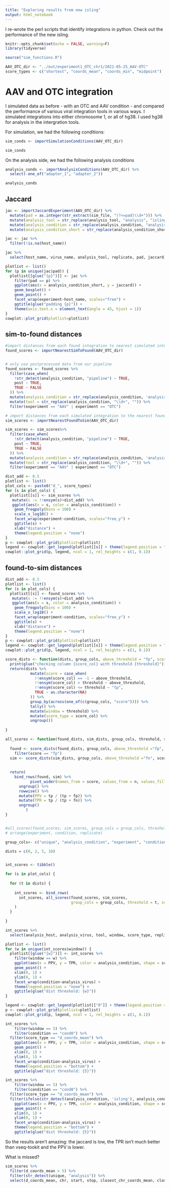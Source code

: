 ```yaml
---
title: "Exploring results from new isling"
output: html_notebook
---
```


I re-wrote the perl scripts that identify integrations in python.  Check out the performance of the new isling.


```r
knitr::opts_chunk$set(echo = FALSE, warning=F)
library(tidyverse)

source("sim_functions.R")

AAV_OTC_dir <- "../out/experiment1_OTC_chr1/2021-05-25_AAV-OTC"
score_types <- c("shortest", "coords_mean", "coords_min", "midpoint")

```
# AAV and OTC integration

I simulated data as before - with an OTC and AAV condition - and compared the performance of various viral integration tools in various ways.  I simulated integrations into either chromosome 1, or all of hg38.  I used hg38 for analysis in the intergration tools.

For simulation, we had the following conditions:
```r
sim_conds <- importSimulationConditions(AAV_OTC_dir)
```

```r
sim_conds
```


On the analysis side, we had the following analysis conditions
```r
analysis_conds <- importAnalysisConditions(AAV_OTC_dir) %>% 
  select(-one_of("adapter_1", "adapter_2"))
```

```r
analysis_conds 
```


## Jaccard


```r
jac <- importJaccardExperiment(AAV_OTC_dir) %>% 
  mutate(pad = as.integer(str_extract(sim_file, "(?<=pad)\\d+"))) %>% 
  mutate(analysis_tool = str_replace(analysis_tool, "analysis", "isling")) %>% 
  mutate(analysis_condition = str_replace(analysis_condition, "analysis", "isling")) %>% 
  mutate(analysis_condition_short = str_replace(analysis_condition_short, "analysis", "isling"))

jac <- jac %>% 
  filter(!is.na(host_name))
```



```r
jac %>% 
  select(host_name, virus_name, analysis_tool, replicate, pad, jaccard, intersection, union, n_intersections, experiment, analysis_condition, analysis_condition_short)
```


```r
plotlist <- list()
for (p in unique(jac$pad)) {
  plotlist[[glue("{p}")]] <- jac %>% 
    filter(pad == p) %>% 
    ggplot(aes(x = analysis_condition_short, y = jaccard)) +
    geom_boxplot() +
    geom_point() +
    facet_wrap(experiment~host_name, scales="free") +
    ggtitle(glue("padding {p}")) +
    theme(axis.text.x = element_text(angle = 45, hjust = 1))
}
cowplot::plot_grid(plotlist=plotlist)
```



## sim-to-found distances
```r

#import distances from each found integration to nearest simulated integration
found_scores <- importNearestSimToFound(AAV_OTC_dir) 


# only use postprocessed data from our pipeline
found_scores <- found_scores %>% 
  filter(case_when(
    !str_detect(analysis_condition, "pipeline") ~ TRUE,
    post ~ TRUE,
    TRUE ~ FALSE
  )) %>% 
  mutate(analysis_condition = str_replace(analysis_condition, 'analysis', 'isling')) %>% 
  mutate(tool = str_replace(analysis_condition, "\\d+", "")) %>% 
  filter(experiment == "AAV" | experiment == "OTC")

# import distances from each simulated integration to the nearest found integration
sim_scores <- importNearestFoundToSim(AAV_OTC_dir) 

sim_scores <- sim_scores%>% 
  filter(case_when(
    !str_detect(analysis_condition, "pipeline") ~ TRUE,
    post ~ TRUE,
    TRUE ~ FALSE
  )) %>%  
  mutate(analysis_condition = str_replace(analysis_condition, 'analysis', 'isling')) %>% 
  mutate(tool = str_replace(analysis_condition, "\\d+", "")) %>% 
  filter(experiment == "AAV" | experiment == "OTC")

```

```r
dist_add <- 0.5
plotlist <- list()
plot_cols <- paste0("d_", score_types)
for (s in plot_cols) {
  plotlist[[s]] <- sim_scores %>% 
   mutate(s := !!ensym(s)+dist_add) %>% 
   ggplot(aes(x = s, color = analysis_condition)) +
    geom_freqpoly(bins = 100) +
    scale_x_log10() +
    facet_wrap(experiment~condition, scales="free_y") +
    ggtitle(s) +
    xlab("distance") +
    theme(legend.position = "none")
}
p <- cowplot::plot_grid(plotlist=plotlist)
legend <- cowplot::get_legend(plotlist[[s]] + theme(legend.position = "bottom"))
cowplot::plot_grid(p, legend, ncol = 1, rel_heights = c(1, 0.1))
```

## found-to-sim distances

```r
dist_add <- 0.5
plotlist <- list()
for (s in plot_cols) {
  plotlist[[s]] <- found_scores %>% 
   mutate(s := !!ensym(s)+dist_add) %>% 
   ggplot(aes(x = s, color = analysis_condition)) +
    geom_freqpoly(bins = 100) +
    scale_x_log10() +
    facet_wrap(experiment~condition, scales="free_y") +
    ggtitle(s) +
    xlab("distance") +
    theme(legend.position = "none")
}
p <- cowplot::plot_grid(plotlist=plotlist)
legend <- cowplot::get_legend(plotlist[[s]] + theme(legend.position = "bottom"))
cowplot::plot_grid(p, legend, ncol = 1, rel_heights = c(1, 0.1))
```


```r
score_dists <- function(dists, group_cols, above_threshold = "fp", score_col = "d_coords_mean", threshold = 5) {
  print(glue("checking column {score_col} with threshold {threshold}"))
  return(dists %>% 
           mutate(score = case_when(
             !!ensym(score_col) == -1 ~ above_threshold,
             !!ensym(score_col) > threshold ~ above_threshold,
             !!ensym(score_col) <= threshold ~ "tp",
             TRUE ~ as.character(NA)
           )) %>% 
           group_by(across(one_of(c(group_cols, "score")))) %>% 
           tally() %>% 
           mutate(window = threshold) %>% 
           mutate(score_type = score_col) %>% 
           ungroup())
  
}

all_scores <- function(found_dists, sim_dists, group_cols, threshold, score_col) {
  
  found <- score_dists(found_dists, group_cols, above_threshold ="fp", score_col, threshold) %>% 
    filter(score == "fp")
  sim <- score_dists(sim_dists, group_cols, above_threshold ="fn", score_col, threshold)
  
  
  return(
    bind_rows(found, sim) %>% 
           pivot_wider(names_from = score, values_from = n, values_fill = 0) %>% 
      ungroup() %>% 
      rowwise() %>% 
      mutate(PPV = tp / (tp + fp)) %>% 
      mutate(TPR = tp / (tp + fn)) %>% 
      ungroup()
         )
}


#all_scores(found_scores, sim_scores, group_cols = group_cols, threshold = 5, score_col = "d_midpoint")  %>%
# arrange(experiment, condition, replicate)
```


```r
group_cols<- c("unique", "analysis_condition", "experiment", "condition", "replicate",  "analysis_host", "analysis_virus", "post", "tool")

dists = c(0, 2, 5, 10)


int_scores <- tibble()

for (s in plot_cols) {
  
  for (t in dists) {
    
    int_scores <- bind_rows(
      int_scores, all_scores(found_scores, sim_scores, 
                             group_cols = group_cols, threshold = t, score_col = s) 
    )
  }
  
}

```


```r
int_scores %>% 
  select(analysis_host, analysis_virus, tool, window, score_type, replicate, PPV, TPR, tp:fp, experiment)
```


```r
plotlist <- list()
for (w in unique(int_scores$window)) {
  plotlist[[glue("{w}")]] <- int_scores %>% 
    filter(window == w) %>% 
    ggplot(aes(x = PPV, y = TPR, color = analysis_condition, shape = score_type)) +
    geom_point() +
    xlim(0, 1) +
    ylim(0, 1) +
    facet_wrap(condition~analysis_virus) +
    theme(legend.position = "none") +
    ggtitle(glue("dist threshold: {w}"))
}

legend <- cowplot::get_legend(plotlist[["0"]] + theme(legend.position = "bottom"))
p <- cowplot::plot_grid(plotlist=plotlist)
cowplot::plot_grid(p, legend, ncol = 1, rel_heights = c(1, 0.1))
```

```r
int_scores %>% 
    filter(window == 5) %>% 
    filter(condition == "cond0") %>% 
  filter(score_type == "d_coords_mean") %>% 
    ggplot(aes(x = PPV, y = TPR, color = analysis_condition, shape = score_type)) +
    geom_point() +
    xlim(0, 1) +
    ylim(0, 1) +
    facet_wrap(condition~analysis_virus) +
    theme(legend.position = "bottom") +
    ggtitle(glue("dist threshold: {5}"))
```


```r
int_scores %>% 
    filter(window == 5) %>% 
    filter(condition == "cond0") %>% 
  filter(score_type == "d_coords_mean") %>% 
  filter(ifelse(str_detect(analysis_condition, 'isling'), analysis_condition=='isling2', TRUE)) %>% 
    ggplot(aes(x = PPV, y = TPR, color = analysis_condition, shape = score_type)) +
    geom_point() +
    xlim(0, 1) +
    ylim(0, 1) +
    facet_wrap(condition~analysis_virus) +
    theme(legend.position = "bottom") +
    ggtitle(glue("dist threshold: {5}"))
```

So the results aren't amazing: the jaccard is low, the TPR isn't much better than vseq-tookit and the PPV is lower.

What is missed?


```r
sim_scores %>% 
  filter(d_coords_mean > 5) %>% 
  filter(str_detect(unique, "analysis")) %>% 
  select(d_coords_mean, chr, start, stop, closest_chr_coords_mean, closest_start_coords_mean, closest_stop_coords_mean, unique, condition)
```



